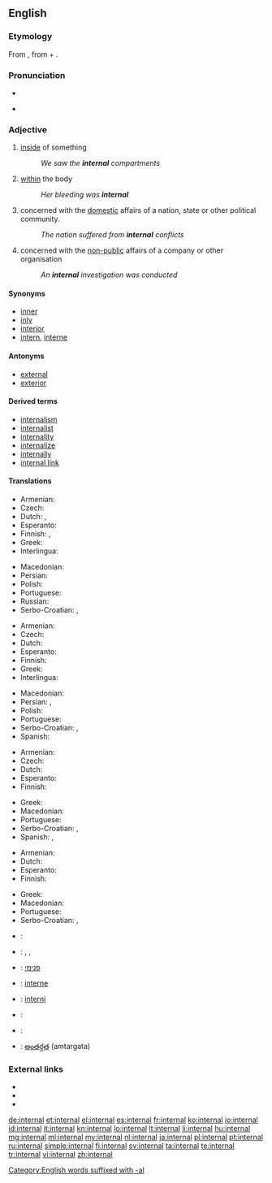 ==English==

===Etymology===
From {{etyl|ML.|en}} {{term|internalis|internālis|of or pertaining to the inner part|lang=la}}, from {{etyl|la|en}} {{term|internus||internal|lang=la}} + {{term|-alis|-ālis|lang=la}}. <!-- alternative: as intern + -al[Century 1911] -->

===Pronunciation===
* {{audio|en-us-internal.ogg|Audio (US)}}

* {{rhymes|ɜː(r)nəl}}

===Adjective===
{{en-adj}}

# [[inside]] of something
#: ''We saw the '''internal''' compartments''
# [[within]] the body
#: ''Her bleeding was '''internal'''''
# concerned with the [[domestic]] affairs of a nation, state or other political community.
#: ''The nation suffered from '''internal''' conflicts''
# concerned with the [[non-public]] affairs of a company or other organisation
#: ''An '''internal''' investigation was conducted''

====Synonyms====
* [[inner]]
* [[inly]]
* [[interior]]
* [[intern]], [[interne]]

====Antonyms====
* [[external]]
* [[exterior]]

====Derived terms====
* [[internalism]]
* [[internalist]]
* [[internality]]
* [[internalize]]
* [[internally]]
* [[internal link]]

====Translations====
{{trans-top|inside of something}}
* Armenian: {{t-|hy|ներքին|tr=nerk’in}}
* Czech: {{t+|cs|vnitřní}}
* Dutch: {{t+|nl|intern}}, {{t+|nl|inwendig}}
* Esperanto: {{t-|eo|interna}}
* Finnish: {{t+|fi|sisäinen}}, {{t+|fi|sisä-}}
* Greek: {{t+|el|εσωτερικός|m|tr=esoterikós}}
* Interlingua: {{t-|ia|interne}}
{{trans-mid}}
* Macedonian: {{t-|mk|внатрешен|m|tr=vnátrešen}}
* Persian: {{t+|fa|درونی|tr=darōni|xs=Persian}}
* Polish: {{t+|pl|wewnętrzny}}
* Portuguese: {{t+|pt|interno}}
* Russian: {{t+|ru|внутренний|tr=vnútrennij}}
* Serbo-Croatian: {{t|sh|interni|alt=ȉntērnī}}, {{t|sh|unutrašnji|alt=ùnutrašnjī}}
{{trans-bottom}}

{{trans-top|within the body}}
* Armenian: {{t-|hy|ներքին|tr=nerk’in}}
* Czech: {{t+|cs|vnitřní}}
* Dutch: {{t+|nl|inwendig}}
* Esperanto: {{t-|eo|interna}}
* Finnish: {{t+|fi|sisäinen}}
* Greek: {{t+|el|εσωτερικός|m|tr=esoterikós}}
* Interlingua: {{t-|ia|interne}}
{{trans-mid}}
* Macedonian: {{t-|mk|внатрешен|m|tr=vnátrešen}}
* Persian: {{t+|fa|درونی|tr=darōni|xs=Persian}}, {{t+|fa|داخلی|tr=dâxeli|xs=Persian}}
* Polish: {{t+|pl|wewnętrzny}}
* Portuguese: {{t+|pt|interno}}
* Serbo-Croatian: {{t|sh|interni|alt=ȉntērnī}}, {{t|sh|unutarnji|alt=ùnutārnjī}}
* Spanish: {{t+|es|interno}}
{{trans-bottom}}

{{trans-top|concerned with the domestic affairs of a nation, state etc.}}
* Armenian: {{t-|hy|ներքին|tr=nerk’in}}
* Czech: {{t+|cs|domácí}}
* Dutch: {{t-|nl|binnenlands}}
* Esperanto: {{t-|eo|interna}}
* Finnish: {{t+|fi|sisäinen}}
{{trans-mid}}
* Greek: {{t+|el|εσωτερικός|m|tr=esoterikós}}
* Macedonian: {{t-|mk|внатрешен|m|tr=vnátrešen}}
* Portuguese: {{t+|pt|interno}}
* Serbo-Croatian: {{t|sh|interni|alt=ȉntērnī}}, {{t|sh|unutrašnji|alt=ùnutrašnjī}}
* Spanish: {{t+|es|interior}}, {{t+|es|interno}}
{{trans-bottom}}

{{trans-top|concerned with the non-public affairs of a company or other organisation}}
* Armenian: {{t-|hy|ներքին|tr=nerk’in}}
* Dutch: {{t+|nl|intern}}
* Esperanto: {{t-|eo|interna}}
* Finnish: {{t+|fi|sisäinen}}
{{trans-mid}}
* Greek: {{t+|el|εσωτερικός|m|tr=esoterikós}}
* Macedonian: {{t-|mk|интерен|m|tr=ínteren}}
* Portuguese: {{t+|pt|interno}}
* Serbo-Croatian: {{t|sh|interni|alt=ȉntērnī}}, {{t|sh|unutrašnji|alt=ùnutrašnjī}}
{{trans-bottom}}

{{checktrans-top}}
* {{ttbc|fr}}: {{t+|fr|interne}}
* {{ttbc|de}}: {{t+|de|intern}}, {{t-|de|innerlich}}, {{t-|de|inländisch}}
* {{ttbc|he}}: [[פנימי]]
* {{ttbc|ia}}: [[interne]]
* {{ttbc|nov}}: [[interni]]
* {{ttbc|es}}: {{t+|es|interno}}
* {{ttbc|sv}}: {{t-|sv|intern}}
* {{ttbc|te}}: [[అంతర్గత]] (amtargata)
{{trans-bottom}}

===External links===
* {{R:Webster 1913}}
* {{R:Century 1911}}
* {{R:OneLook}}

[[Category:English words suffixed with -al]]

[[de:internal]]
[[et:internal]]
[[el:internal]]
[[es:internal]]
[[fr:internal]]
[[ko:internal]]
[[io:internal]]
[[id:internal]]
[[it:internal]]
[[kn:internal]]
[[lo:internal]]
[[lt:internal]]
[[li:internal]]
[[hu:internal]]
[[mg:internal]]
[[ml:internal]]
[[my:internal]]
[[nl:internal]]
[[ja:internal]]
[[pl:internal]]
[[pt:internal]]
[[ru:internal]]
[[simple:internal]]
[[fi:internal]]
[[sv:internal]]
[[ta:internal]]
[[te:internal]]
[[tr:internal]]
[[vi:internal]]
[[zh:internal]]